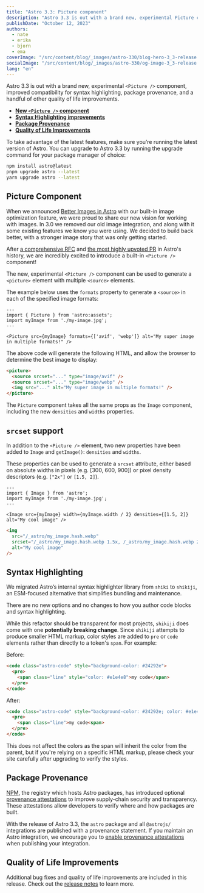 ```yaml
---
title: "Astro 3.3: Picture component"
description: "Astro 3.3 is out with a brand new, experimental Picture component, improved compatibility for syntax highlighting, and package provenance."
publishDate: "October 12, 2023"
authors:
  - nate
  - erika
  - bjorn
  - ema
coverImage: "/src/content/blog/_images/astro-330/blog-hero-3_3-release.webp"
socialImage: "/src/content/blog/_images/astro-330/og-image-3_3-release.webp"
lang: "en"
---
```


Astro 3.3 is out with a brand new, experimental `<Picture />` component, improved compatibility for syntax highlighting, package provenance, and a handful of other quality of life improvements.

- **[New `<Picture />` component](#picture-component)**
- **[Syntax Highlighting improvements](#syntax-highlighting)**
- **[Package Provenance](#package-provenance)**
- **[Quality of Life Improvements](#quality-of-life-improvements)**

To take advantage of the latest features, make sure you’re running the latest version of Astro. You can upgrade to Astro 3.3 by running the upgrade command for your package manager of choice:

```sh
npm install astro@latest
pnpm upgrade astro --latest
yarn upgrade astro --latest
```

## Picture Component

When we announced [Better Images in Astro](/blog/images/) with our built-in image optimization feature, we were proud to share our new vision for working with images. In 3.0 we removed our old image integration, and along with it some existing features we know you were using. We decided to build back better, with a stronger image story that was only getting started.

After [a comprehensive RFC](https://github.com/withastro/roadmap/pull/715) and [the most highly upvoted PR](https://github.com/withastro/astro/pull/8620) in Astro's history, we are incredibly excited to introduce a built-in `<Picture />` component!

The new, experimental `<Picture />` component can be used to generate a `<picture>` element with multiple `<source>` elements.

The example below uses the `formats` property to generate a `<source>` in each of the specified image formats:

```astro
---
import { Picture } from 'astro:assets';
import myImage from './my-image.jpg';
---

<Picture src={myImage} formats={['avif', 'webp']} alt="My super image in multiple formats!" />
```

The above code will generate the following HTML, and allow the browser to determine the best image to display:

```html
<picture>
  <source srcset="..." type="image/avif" />
  <source srcset="..." type="image/webp" />
  <img src="..." alt="My super image in multiple formats!" />
</picture>
```

The `Picture` component takes all the same props as the `Image` component, including the new `densities` and `widths` properties.

## `srcset` support

In addition to the `<Picture />` element, two new properties have been added to `Image` and `getImage()`: `densities` and `widths`.

These properties can be used to generate a `srcset` attribute, either based on absolute widths in pixels (e.g. [300, 600, 900]) or pixel density descriptors (e.g. `["2x"]` or `[1.5, 2]`).

```astro
---
import { Image } from 'astro';
import myImage from './my-image.jpg';
---

<Image src={myImage} width={myImage.width / 2} densities={[1.5, 2]} alt="My cool image" />
```

```html
<img
  src="/_astro/my_image.hash.webp"
  srcset="/_astro/my_image.hash.webp 1.5x, /_astro/my_image.hash.webp 2x"
  alt="My cool image"
/>
```

## Syntax Highlighting

We migrated Astro’s internal syntax highlighter library from `shiki` to `shikiji`, an ESM-focused alternative that simplifies bundling and maintenance.

There are no new options and no changes to how you author code blocks and syntax highlighting.

While this refactor should be transparent for most projects, `shikiji` does come with one **potentially breaking change**. Since `shikiji` attempts to produce smaller HTML markup, color styles are added to `pre` or `code` elements rather than directly to a token's `span`. For example:

Before:

```html
<code class="astro-code" style="background-color: #24292e">
  <pre>
    <span class="line" style="color: #e1e4e8">my code</span>
  </pre>
</code>
```

After:

```html
<code class="astro-code" style="background-color: #24292e; color: #e1e4e8">
  <pre>
    <span class="line">my code<span>
  </pre>
</code>
```

This does not affect the colors as the span will inherit the color from the parent, but if you're relying on a specific HTML markup, please check your site carefully after upgrading to verify the styles.

## Package Provenance

[NPM](https://npmjs.com), the registry which hosts Astro packages, has introduced optional [provenance attestations](https://docs.npmjs.com/generating-provenance-statements) to improve supply-chain security and transparency. These attestations allow developers to verify where and how packages are built.

With the release of Astro 3.3, the `astro` package and all `@astrojs/` integrations are published with a provenance statement. If you maintain an Astro integration, we encourage you to [enable provenance attestations](https://docs.npmjs.com/generating-provenance-statements) when publishing your integration.

## Quality of Life Improvements

Additional bug fixes and quality of life improvements are included in this release. Check out the [release notes](https://github.com/withastro/astro/pull/8796) to learn more.
